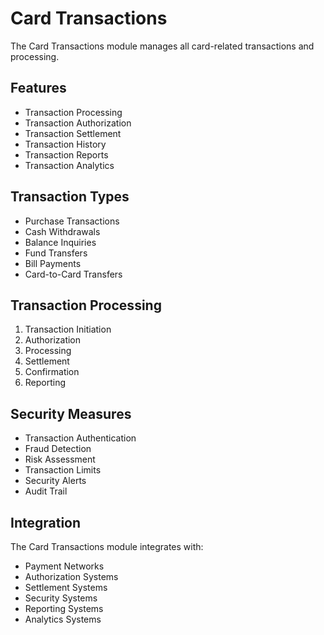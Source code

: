 # Card Transactions

The Card Transactions module manages all card-related transactions and processing.

## Features

- Transaction Processing
- Transaction Authorization
- Transaction Settlement
- Transaction History
- Transaction Reports
- Transaction Analytics

## Transaction Types

- Purchase Transactions
- Cash Withdrawals
- Balance Inquiries
- Fund Transfers
- Bill Payments
- Card-to-Card Transfers

## Transaction Processing

1. Transaction Initiation
2. Authorization
3. Processing
4. Settlement
5. Confirmation
6. Reporting

## Security Measures

- Transaction Authentication
- Fraud Detection
- Risk Assessment
- Transaction Limits
- Security Alerts
- Audit Trail

## Integration

The Card Transactions module integrates with:
- Payment Networks
- Authorization Systems
- Settlement Systems
- Security Systems
- Reporting Systems
- Analytics Systems
